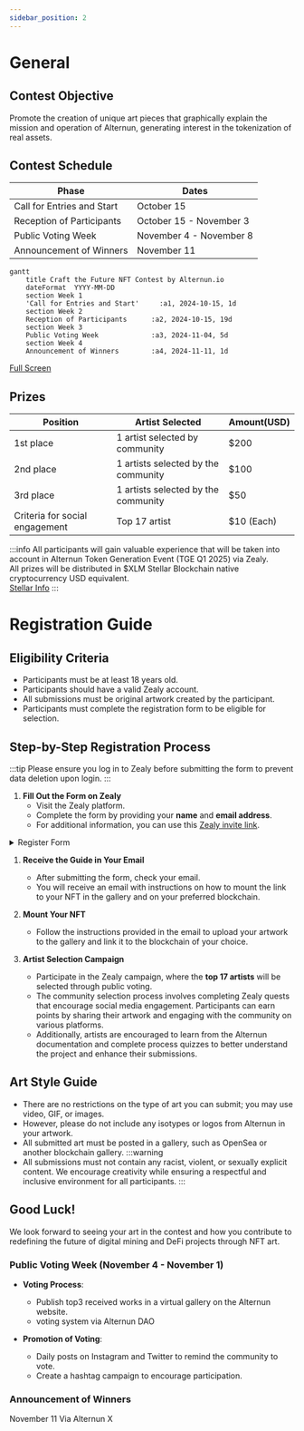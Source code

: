 ```yaml
---
sidebar_position: 2
---
```


# General

## Contest Objective
Promote the creation of unique art pieces that graphically explain the mission and operation of Alternun, generating interest in the tokenization of real assets.

## Contest Schedule


| Phase                      | Dates                    |
| -------------------------- | ------------------------ |
| Call for Entries and Start | October 15               |
| Reception of Participants  | October 15 - November 3  |
| Public Voting Week         | November 4 -  November 8 |
| Announcement of Winners    | November 11              |


```mermaid
gantt
    title Craft the Future NFT Contest by Alternun.io
    dateFormat  YYYY-MM-DD
    section Week 1
    'Call for Entries and Start'     :a1, 2024-10-15, 1d
    section Week 2
    Reception of Participants      :a2, 2024-10-15, 19d
    section Week 3
    Public Voting Week             :a3, 2024-11-04, 5d
    section Week 4
    Announcement of Winners        :a4, 2024-11-11, 1d
```
[Full Screen](https://www.mermaidchart.com/raw/e4f8f7fb-7732-473a-b72a-2a5ddc6f1acf?theme=light&version=v0.1&format=svg)
## Prizes


| Position                       | Artist Selected                     | Amount(USD) |
| ------------------------------ | ----------------------------------- | ----------- |
| 1st place                      | 1 artist selected by community      | $200        |
| 2nd place                      | 1 artists selected by the community | $100        |
| 3rd place                      | 1 artists selected by the community | $50         |
| Criteria for social engagement | Top 17 artist                       | $10 (Each)  |

:::info
All participants will gain valuable experience that will be taken into account in Alternun Token Generation Event (TGE Q1 2025) via Zealy. \
All prizes will be distributed in $XLM Stellar Blockchain native cryptocurrency USD equivalent. \
[Stellar Info](https://stellarchain.io/)
:::
# Registration Guide

## Eligibility Criteria
- Participants must be at least 18 years old.
- Participants should have a valid Zealy account.
- All submissions must be original artwork created by the participant.
- Participants must complete the registration form to be eligible for selection.

## Step-by-Step Registration Process
:::tip
Please ensure you log in to Zealy before submitting the form to prevent data deletion upon login.
:::

1. **Fill Out the Form on Zealy**
   - Visit the Zealy platform.
   - Complete the form by providing your **name** and **email address**.
   - For additional information, you can use this [Zealy invite link](https://zealy.io/cw/alternun/invite/TTVWe--hMN2Y3N-ibl-XV).
   
<details>
  <summary>Register Form</summary>

  https://zealy.io/cw/alternun/questboard/c7da4780-1ad0-4ad8-8cb8-affbcff91ab2/1a7427e2-4ac4-4d0f-abb2-23ad8e19e456

</details>

1. **Receive the Guide in Your Email**
   - After submitting the form, check your email.
   - You will receive an email with instructions on how to mount the link to your NFT in the gallery and on your preferred blockchain.

2. **Mount Your NFT**
   - Follow the instructions provided in the email to upload your artwork to the gallery and link it to the blockchain of your choice.

3. **Artist Selection Campaign**
   - Participate in the Zealy campaign, where the **top 17 artists** will be selected through public voting.
   - The community selection process involves completing Zealy quests that encourage social media engagement. Participants can earn points by sharing their artwork and engaging with the community on various platforms.
   - Additionally, artists are encouraged to learn from the Alternun documentation and complete process quizzes to better understand the project and enhance their submissions.

## Art Style Guide
- There are no restrictions on the type of art you can submit; you may use video, GIF, or images.
- However, please do not include any isotypes or logos from Alternun in your artwork.
- All submitted art must be posted in a gallery, such as OpenSea or another blockchain gallery.
:::warning
- All submissions must not contain any racist, violent, or sexually explicit content. We encourage creativity while ensuring a respectful and inclusive environment for all participants.
:::

## Good Luck!

We look forward to seeing your art in the contest and how you contribute to redefining the future of digital mining and DeFi projects through NFT art.


### Public Voting Week (November 4 - November 1)
- **Voting Process**:
  - Publish top3 received works in a virtual gallery on the Alternun website.
  - voting system via Alternun DAO
  
- **Promotion of Voting**:
  - Daily posts on Instagram and Twitter to remind the community to vote.
  - Create a hashtag campaign to encourage participation.

### Announcement of Winners

November 11 Via Alternun X




